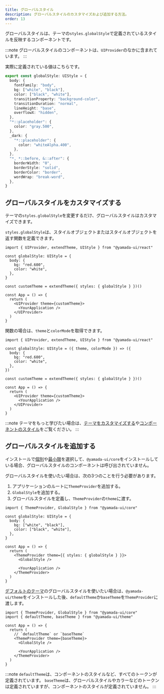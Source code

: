 ```yaml
---
title: グローバルスタイル
description: グローバルスタイルのカスタマイズおよび追加する方法。
order: 13
---
```


グローバルスタイルは、テーマの`styles.globalStyle`で定義されているスタイルを反映するコンポーネントです。

:::note
グローバルスタイルのコンポーネントは、`UIProvider`のなかに含まれています。
:::

実際に定義されている値はこちらです。

```ts title=global-style.ts
export const globalStyle: UIStyle = {
  body: {
    fontFamily: "body",
    bg: ["white", "black"],
    color: ["black", "white"],
    transitionProperty: "background-color",
    transitionDuration: "normal",
    lineHeight: "base",
    overflowX: "hidden",
  },
  "*::placeholder": {
    color: "gray.500",
  },
  _dark: {
    "*::placeholder": {
      color: "whiteAlpha.400",
    },
  },
  "*, *::before, &::after": {
    borderWidth: "0",
    borderStyle: "solid",
    borderColor: "border",
    wordWrap: "break-word",
  },
}
```

## グローバルスタイルをカスタマイズする

テーマの`styles.globalStyle`を変更するだけ、グローバルスタイルはカスタマイズできます。

`styles.globalStyle`は、スタイルオブジェクトまたはスタイルオブジェクトを返す関数を定義できます。

```tsx live=false
import { UIProvider, extendTheme, UIStyle } from "@yamada-ui/react"

const globalStyle: UIStyle = {
  body: {
    bg: "red.600",
    color: "white",
  },
}

const customTheme = extendTheme({ styles: { globalStyle } })()

const App = () => {
  return (
    <UIProvider theme={customTheme}>
      <YourApplication />
    </UIProvider>
  )
}
```

関数の場合は、`theme`と`colorMode`を取得できます。

```tsx live=false
import { UIProvider, extendTheme, UIStyle } from "@yamada-ui/react"

const globalStyle: UIStyle = ({ theme, colorMode }) => ({
  body: {
    bg: "red.600",
    color: "white",
  },
})

const customTheme = extendTheme({ styles: { globalStyle } })()

const App = () => {
  return (
    <UIProvider theme={customTheme}>
      <YourApplication />
    </UIProvider>
  )
}
```

:::note
テーマをもっと学びたい場合は、[テーマをカスタマイズする](/styled-system/theming/customize-theme)や[コンポーネントのスタイル](/styled-system/theming/component-style)をご覧ください。
:::

## グローバルスタイルを追加する

インストールで[個別](/getting-started/installation/individually)や[最小限](/getting-started/installation/minimal)を選択して、`@yamada-ui/core`をインストールしている場合、グローバルスタイルのコンポーネントは呼び出されていません。

グローバルスタイルを使いたい場合は、次の3つのことを行う必要があります。

1. アプリケーションのルートに`ThemeProvider`を追加する。
2. `GlobalStyle`を追加する。
3. グローバルスタイルを定義し、`ThemeProvider`の`theme`に渡す。

```tsx live=false highlight={3,4,5,6,7,8,12,13,16}
import { ThemeProvider, GlobalStyle } from "@yamada-ui/core"

const globalStyle: UIStyle = {
  body: {
    bg: ["white", "black"],
    color: ["black", "white"],
  },
}

const App = () => {
  return (
    <ThemeProvider theme={{ styles: { globalStyle } }}>
      <GlobalStyle />

      <YourApplication />
    </ThemeProvider>
  )
}
```

[デフォルトのテーマ](/styled-system/theming/default-theme)のグローバルスタイルを使いたい場合は、`@yamada-ui/theme`をインストールした後、`defaultTheme`か`baseTheme`を`ThemeProvider`に渡します。

<PackageManagers packageNameOrCommand="@yamada-ui/theme" />

```tsx live=false highlight={7,8,11}
import { ThemeProvider, GlobalStyle } from "@yamada-ui/core"
import { defaultTheme, baseTheme } from "@yamada-ui/theme"

const App = () => {
  return (
    // `defaultTheme` or `baseTheme`
    <ThemeProvider theme={baseTheme}>
      <GlobalStyle />

      <YourApplication />
    </ThemeProvider>
  )
}
```

:::note
`defaultTheme`は、コンポーネントのスタイルなど、すべてのトークンが定義されています。
`baseTheme`は、グローバルスタイルやカラーなどのトークンは定義されていますが、コンポーネントのスタイルが定義されていません。
:::

